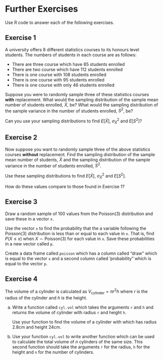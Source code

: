 # Further Exercises

Use R code to answer each of the following exercises.

## Exercise 1 {-}

A university offers 8 different statistics courses to its honours level students. The numbers of students in each course are as follows:

* There are three course which have 85 students enrolled
* There are two course which have 112 students enrolled
* There is one course with 108 students enrolled
* There is one course with 95 students enrolled
* There is one course with only 46 students enrolled

Suppose you were to randomly sample three of these statistics courses **with** replacement. What would the sampling distribution of the sample mean number of students enrolled, $\bar X$, be? What would the sampling distribution of the sample variance in the number of students enrolled, $S^2$, be?

Can you use your sampling distributions to find $E[\bar X]$, $\sigma_{\bar X}^2$ and $E[S^2]$?


## Exercise 2 {-}

Now suppose you want to randomly sample three of the above statistics courses **without** replacement. Find the sampling distribution of the sample mean number of students, $\bar X$ and the sampling distribution of the sample variance in the number of students enrolled, $S^2$.

Use these sampling distributions to find $E[\bar X]$, $\sigma_{\bar X}^2$ and $E[S^2]$.

How do these values compare to those found in Exercise 1?

## Exercise 3 {-}

Draw a random sample of 100 values from the $\mbox{Poisson}(3)$ distribution and save these in a vector `x`.

Use the vector `x` to find the probability that the a variable following the $\mbox{Poisson}(3)$ distribution is less than or equal to each value in `x`. That is, find $P(X\leq x)$ when $X\sim\mbox{Poisson}(3)$ for each value in `x`. Save these probabilities in a new vector called `p`.

Create a data frame called `poisson` which has a column called "draw" which is equal to the vector `x` and a second column called 'probability" which is equal to the vector `p`.


## Exercise 4 {-}

The volume of a cylinder is calculated as $V_{\mbox{cylinder}}=\pi r^2h$ where $r$ is the radius of the cylinder and $h$ is the height.

a. Write a function called `cyl.vol` which takes the arguments `r` and `h` and returns the volume of cylinder with radius `r` and height `h`.

   Use your function to find the volume of a cylinder with which has radius 2.8cm and height 24cm.

b. Use your function `cyl.vol` to write another function which can be used to calculate the total volume of $n$ cylinders of the same size. This second function should take the arguments `r` for the radius, `h` for the height and `n` for the number of cylinders.









